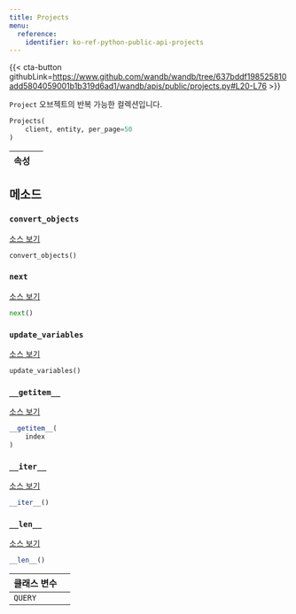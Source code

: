 ```yaml
---
title: Projects
menu:
  reference:
    identifier: ko-ref-python-public-api-projects
---
```


{{< cta-button githubLink=https://www.github.com/wandb/wandb/tree/637bddf198525810add5804059001b1b319d6ad1/wandb/apis/public/projects.py#L20-L76 >}}

`Project` 오브젝트의 반복 가능한 컬렉션입니다.

```python
Projects(
    client, entity, per_page=50
)
```

| 속성 |  |
| :--- | :--- |

## 메소드

### `convert_objects`

[소스 보기](https://www.github.com/wandb/wandb/tree/637bddf198525810add5804059001b1b319d6ad1/wandb/apis/public/projects.py#L69-L73)

```python
convert_objects()
```

### `next`

[소스 보기](https://www.github.com/wandb/wandb/tree/637bddf198525810add5804059001b1b319d6ad1/wandb/apis/paginator.py#L72-L79)

```python
next()
```

### `update_variables`

[소스 보기](https://www.github.com/wandb/wandb/tree/637bddf198525810add5804059001b1b319d6ad1/wandb/apis/paginator.py#L52-L53)

```python
update_variables()
```

### `__getitem__`

[소스 보기](https://www.github.com/wandb/wandb/tree/637bddf198525810add5804059001b1b319d6ad1/wandb/apis/paginator.py#L65-L70)

```python
__getitem__(
    index
)
```

### `__iter__`

[소스 보기](https://www.github.com/wandb/wandb/tree/637bddf198525810add5804059001b1b319d6ad1/wandb/apis/paginator.py#L26-L28)

```python
__iter__()
```

### `__len__`

[소스 보기](https://www.github.com/wandb/wandb/tree/637bddf198525810add5804059001b1b319d6ad1/wandb/apis/paginator.py#L30-L35)

```python
__len__()
```

| 클래스 변수 |  |
| :--- | :--- |
|  `QUERY`<a id="QUERY"></a> |   |
